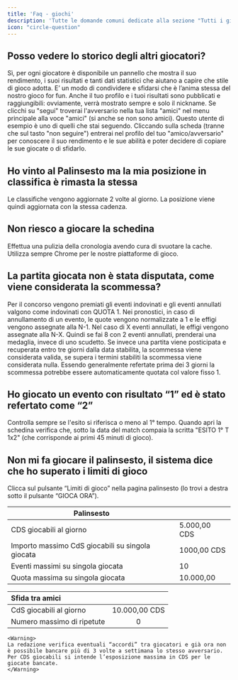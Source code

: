 ```yaml
---
title: 'Faq - giochi'
description: 'Tutte le domande comuni dedicate alla sezione "Tutti i giochi"'
icon: "circle-question"
---
```


## Posso vedere lo storico degli altri giocatori?

Sì, per ogni giocatore è disponibile un pannello che mostra il suo rendimento, i suoi risultati e tanti dati statistici che aiutano a capire che stile di gioco adotta.
E’ un modo di condividere e sfidarsi che è l’anima stessa del nostro gioco for fun. Anche il tuo profilo e i tuoi risultati sono pubblicati e raggiungibili: ovviamente, verrà mostrato sempre e solo il nickname.
Se clicchi su "segui" troverai l'avversario nella tua lista "amici" nel menu principale alla voce "amici" (si anche se non sono amici).
Questo utente di esempio è uno di quelli che stai seguendo.
Cliccando sulla scheda (tranne che sul tasto "non seguire") entrerai nel profilo del tuo "amico/avversario" per conoscere il suo rendimento e le sue abilità e poter decidere di copiare le sue giocate o di sfidarlo.

## Ho vinto al Palinsesto ma la mia posizione in classifica è rimasta la stessa

Le classifiche vengono aggiornate 2 volte al giorno. La posizione viene quindi aggiornata con la stessa cadenza.

## Non riesco a giocare la schedina

Effettua una pulizia della cronologia avendo cura di svuotare la cache. Utilizza sempre Chrome per le nostre piattaforme di gioco.

## La partita giocata non è stata disputata, come viene considerata la scommessa?

Per il concorso vengono premiati gli eventi indovinati e gli eventi annullati valgono come indovinati con QUOTA 1. 
Nei pronostici, in caso di annullamento di un evento, le quote vengono normalizzate a 1 e le effigi vengono assegnate alla N-1. 
Nel caso di X eventi annullati, le effigi vengono assegnate alla N-X. Quindi se fai 8 con 2 eventi annullati, prenderai una medaglia, invece di uno scudetto.
Se invece una partita viene posticipata e recuperata entro tre giorni dalla data stabilita, la scommessa viene considerata valida, se supera i termini stabiliti la scommessa viene considerata nulla.
Essendo generalmente refertate prima dei 3 giorni la scommessa potrebbe essere automaticamente quotata col valore fisso 1.

## Ho giocato un evento con risultato “1” ed è stato refertato come “2”

Controlla sempre se l'esito si riferisca o meno al 1° tempo. 
Quando apri la schedina verifica che, sotto la data del match compaia la scritta "ESITO 1° T 1x2" (che corrisponde ai primi 45 minuti di gioco).

## Non mi fa giocare il palinsesto, il sistema dice che ho superato i limiti di gioco

Clicca sul pulsante “Limiti di gioco” nella pagina palinsesto (lo trovi a destra sotto il pulsante “GIOCA ORA”).

| **Palinsesto**                                   	|    	|
|--------------------------------------------------	|--------------	|
| CDS giocabili al giorno                          	| 5.000,00 CDS 	|
| Importo massimo CdS giocabili su singola giocata 	| 1000,00 CDS  	|
| Eventi massimi su singola giocata                	| 10           	|
| Quota massima su singola giocata                 	| 10.000,00    	|

| Sfida    tra amici           |               |
| :---                         | :----:        |
| CdS giocabili al giorno      | 10.000,00 CDS |   
| Numero massimo di ripetute   | 0             |

    <Warning>
    La redazione verifica eventuali “accordi” tra giocatori e già ora non è possibile bancare più di 3 volte a settimana lo stesso avversario.
    Per CDS giocabili si intende l’esposizione massima in CDS per le giocate bancate.
    </Warning>